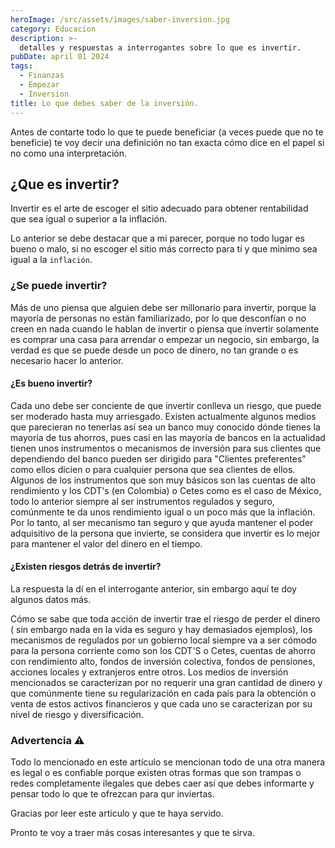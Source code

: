 ```yaml
---
heroImage: /src/assets/images/saber-inversion.jpg
category: Educacion
description: >-
  detalles y respuestas a interrogantes sobre lo que es invertir.
pubDate: april 01 2024
tags:
  - Finanzas
  - Empezar
  - Inversion
title: Lo que debes saber de la inversión.
---
```


Antes de contarte todo lo que te puede beneficiar (a veces puede que no te beneficie) te voy decir una definición
no tan exacta cómo dice en el papel si no como una interpretación.

## ¿Que es invertir?

Invertir es el arte de escoger el sitio adecuado para obtener rentabilidad que sea igual o superior a la inflación.

Lo anterior se debe destacar que a mi parecer, porque no todo lugar es bueno o malo, si no escoger el sitio más correcto para tí
y que minimo sea igual a la `inflación`.

### ¿Se puede invertir?

Más de uno piensa que alguien debe ser millonario para invertir, porque la mayoría de personas no están familiarizado,
por lo que desconfían o no creen en nada cuando le hablan de invertir o piensa que invertir solamente es comprar
una casa para arrendar o empezar un negocio, sin embargo, la verdad es que se puede desde un poco de dinero, no
tan grande o es necesario hacer lo anterior.

#### ¿Es bueno invertir?

Cada uno debe ser conciente de que invertir conlleva un riesgo, que puede ser moderado hasta muy arriesgado.
Existen actualmente algunos medios que parecieran no tenerlas así sea un banco muy conocido dónde tienes la mayoría
de tus ahorros, pues casi en las mayoría de bancos en la actualidad tienen unos instrumentos o mecanismos de
inversión para sus clientes que dependiendo del banco pueden ser dirigido para "Clientes preferentes" como ellos
dicien o para cualquier persona que sea clientes de ellos. Algunos de los instrumentos que son muy básicos son las
cuentas de alto rendimiento y los CDT's (en Colombia) o Cetes como es el caso de México, todo lo anterior siempre
al ser instrumentos regulados y seguro, comúnmente te da unos rendimiento igual o un poco más que la inflación.
Por lo tanto, al ser mecanismo tan seguro y que ayuda mantener el poder adquisitivo de la persona que invierte,
se considera que invertir es lo mejor para mantener el valor del dinero en el tiempo.

#### ¿Existen riesgos detrás de invertir?

La respuesta la dí en el interrogante anterior, sin embargo aquí te doy algunos datos más.

Cómo se sabe que toda acción de invertir trae el riesgo de perder el dinero ( sin embargo nada en la vida es seguro
y hay demasiados ejemplos), los mecanismos de regulados por un gobierno local siempre va a ser cómodo para la
persona corriente como son los CDT'S o Cetes, cuentas de ahorro con rendimiento alto, fondos de inversión colectiva,
fondos de pensiones, acciones locales y extranjeros entre otros. Los medios de inversión mencionados se caracterizan
por no requerir una gran cantidad de dinero y que comúnmente tiene su regularización en cada país para la
obtención o venta de estos activos financieros y que cada uno se caracterizan por su nivel de riesgo y
diversificación.

### Advertencia ⚠️

Todo lo mencionado en este artículo se mencionan todo de una otra manera es legal o es
confiable porque existen otras formas que son trampas o redes completamente ilegales que debes caer así que debes
informarte y pensar todo lo que te ofrezcan para qur inviertas.

Gracias por leer este artículo y que te haya servido.

Pronto te voy a traer más cosas interesantes y que te sirva.
